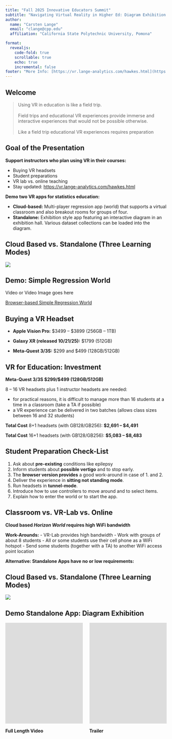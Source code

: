 ```yaml
---
title: "Fall 2025 Innovative Educators Summit"
subtitle: "Navigating Virtual Reality in Higher Ed: Diagram Exhibition & Simple Regression for Active Learning with VR Headsets"
author:
  name: "Carsten Lange"
  email: "clange@cpp.edu"
  affiliation: "California State Polytechnic University, Pomona"

format: 
  revealjs:
    code-fold: true
    scrollable: true
    echo: true
    incremental: false
footer: "More Info: [https://vr.lange-analytics.com/hawkes.html](https://vr.lange-analytics.com/hawkes.html){target=_blank}"
---
```


## Welcome

> Using VR in education is like a field trip. <br><br> Field trips and educational VR experiences provide immerse and interactive experiences that would not be possible otherwise.<br><br> Like a field trip educational VR experiences requires preparation

## Goal of the Presentation {.smaller}

**Support instructors who plan using VR in their courses:**

-   Buying VR headsets
-   Student preparations
-   VR lab vs. online teaching
-   Stay updated: [https://vr.lange-analytics.com/hawkes.html](https://vr.lange-analytics.com/hawkes.html){target="_blank"}

**Demo two VR apps for statistics education:**

-   **Cloud-based:** Multi-player regression app (world) that supports a virtual classroom and also breakout rooms for groups of four.
-   **Standalone:** Exhibition style app featuring an interactive diagram in an exhibition hall. Various dataset collections can be loaded into the diagram.

## Cloud Based vs. Standalone (Three Learning Modes)

![](LearningModes.png){fig-align="center"}

## Demo: Simple Regression World

Video or Video Image goes here

[Browser-based Simple Regression World](https://horizon.meta.com/world/647544861765620/?locale=en_US){target="_blank"}

## Buying a VR Headset

-   **Apple Vision Pro:** \$3499 -- \$3899 (256GB -- 1TB)

-   **Galaxy XR (released 10/21/25):** \$1799 (512GB)

- <strong><span class="fragment highlight-red">Meta-Quest 3/3S:</span></strong> \$299 and \$499 (128GB/512GB)

## VR for Education: Investment

**Meta-Quest 3/3S \$299/\$499 (128GB/512GB)**

8 -- 16 VR headsets plus 1 instructor headsets are needed:

-   for practical reasons, it is difficult to manage more than 16 students at a time in a classroom (take a TA if possible)
-   a VR experience  can be delivered in two batches (allows class sizes between 16 and 32 students)

**Total Cost** 8+1 headsets (with GB128/GB256): **\$2,691 -- \$4,491**

**Total Cost** 16+1 headsets (with GB128/GB256): **\$5,083 -- \$8,483**

## Student Preparation Check-List 

::: {.incremental}
1. Ask about **pre-existing** conditions like epilepsy
2. Inform students about **possible vertigo**  and to stop early.
3. The **browser version provides** a good work-around in case of 1. and 2.
3. Deliver the experience in **sitting not standing mode**. 
4. Run headsets in **tunnel-mode**.
5. Introduce how to use  controllers to move around and to select items. 
6. Explain how to enter the world or to start the app.
::: 

## Classroom vs. VR-Lab vs. Online

**Cloud based *Horizon World* requires high WiFi bandwidth**

**Work-Arounds:**
  - VR-Lab provides high bandwidth
  - Work with groups of about 8 students 
  - All or some students use their cell phone as a WiFi hotspot
  - Send some students (together with a TA) to another WiFi access point location
  
**Alternative: Standalone Apps have no or low requirements:**
  
## Cloud Based vs. Standalone (Three Learning Modes)

![](LearningModes.png){fig-align="center"}

## Demo Standalone App: Diagram Exhibition

:::: {.columns}

::: {.column width="50%"}
<iframe width="560" height="315" src="https://www.youtube.com/embed/lXhbzX1ryN0?si=Bxhc6VVUNhKQqong" title="YouTube video player" frameborder="0" allow="accelerometer; autoplay; clipboard-write; encrypted-media; gyroscope; picture-in-picture; web-share" referrerpolicy="strict-origin-when-cross-origin" allowfullscreen></iframe>
**Full Length Video**
:::

::: {.column width="50%"}
<iframe width="560" height="315" src="https://www.youtube.com/embed/TkwgJcGWLdE?si=u-LlFNwHBkF3QEqz" title="YouTube video player" frameborder="0" allow="accelerometer; autoplay; clipboard-write; encrypted-media; gyroscope; picture-in-picture; web-share" referrerpolicy="strict-origin-when-cross-origin" allowfullscreen></iframe>
**Trailer**
:::

::::